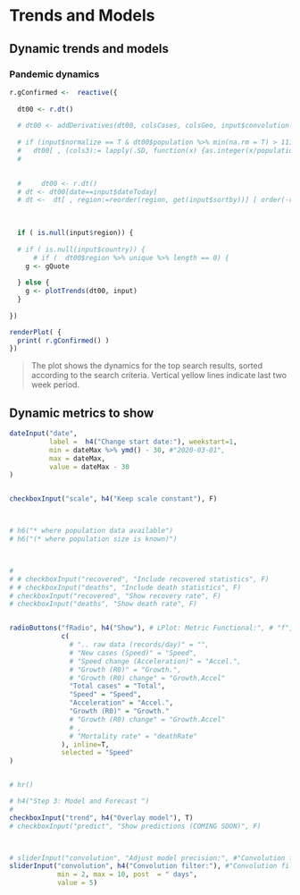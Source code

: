 
# Trends and Models {data-orientation=rows}  

<!-- # Trends for tomorrow -->

<!-- # Dynamics analysis -->
<!-- # Trends analysis -->
<!-- # Detailed analysis -->
<!-- # Full dynamics analysis -->

<!-- ## Trends analysis { data-orientation=rows }  -->

<!-- ### Pandemic spread models -->

## Dynamic trends and models {data-height=940}
### Pandemic dynamics

```r

r.gConfirmed <-  reactive({
  
  dt00 <- r.dt()
  
  # dt00 <- addDerivatives(dt00, colsCases, colsGeo, input$convolution-1)
  
  # if (input$normalize == T & dt00$population %>% min(na.rm = T) > 1111)
  #   dt00[ , (cols3):= lapply(.SD, function(x) {as.integer(x/population*1000000)}),.SDcols=cols3]
  # 

  
  #     dt00 <- r.dt()
  # dt <- dt00[date==input$dateToday]
  # dt <-  dt[ , region:=reorder(region, get(input$sortby))] [ order(-region)][1:input$showN]
  

  
  if ( is.null(input$region)) {
  
  # if ( is.null(input$country)) {
      # if (  dt00$region %>% unique %>% length == 0) {
    g <- gQuote
    
  } else {
    g <- plotTrends(dt00, input)
  } 
  
})

renderPlot( {
  print( r.gConfirmed() )
})
```

> The plot shows the dynamics for the top search results, sorted according to the search criteria. Vertical yellow lines indicate last two week period.

<!-- > The plot shows the speed (new cases per day) and acceleration (daily change in speed) in the number o infected (orange) and the number of deaths (red) for the top search results, sorted according to the selected criteria. Change in the number of infected cases since yesterday is marked by arrow. -->



<!-- ## .... Upper Row {data-height=170} -->
<!-- data-orientation=rows } -->


<!-- ### Plot attributes {data-width=100} -->
<!-- ### Model attributes {data-width=100} -->
<!-- ### Infected cases metrics {data-width=110} -->
<!-- ### Plot attributes {data-width=110} -->
<!-- ### Dynamics attributes {data-width=100} -->
## Dynamic metrics to show {data-height=60}


<!-- ### Notes and parameters -->


```r


dateInput("date",
          label =  h4("Change start date:"), weekstart=1,
          min = dateMax %>% ymd() - 30, #"2020-03-01",
          max = dateMax,
          value = dateMax - 30 
)


checkboxInput("scale", h4("Keep scale constant"), F)



# h6("* where population data available")
# h6("(* where population size is known)")



# 
# # checkboxInput("recovered", "Include recovered statistics", F)
# # checkboxInput("deaths", "Include death statistics", F)
# checkboxInput("recovered", "Show recovery rate", F)
# checkboxInput("deaths", "Show death rate", F)


radioButtons("fRadio", h4("Show"), # LPlot: Metric Functional:", # "f", "Functionals:", Show Compute
             c(
               # ".. raw data (records/day)" = "",
               # "New cases (Speed)" = "Speed",
               # "Speed change (Acceleration)" = "Accel.",
               # "Growth (R0)" = "Growth.",
               # "Growth (R0) change" = "Growth.Accel"
               "Total cases" = "Total",
               "Speed" = "Speed",
               "Acceleration" = "Accel.",
               "Growth (R0)" = "Growth."
               # "Growth (R0) change" = "Growth.Accel"
               # ,
               # "Mortality rate" = "deathRate"
             ), inline=T,
             selected = "Speed"
)


# hr()

# h4("Step 3: Model and Forecast ")
#
checkboxInput("trend", h4("Overlay model"), T)
# checkboxInput("predict", "Show predictions (COMING SOON)", F)



# sliderInput("convolution", "Adjust model precision:", #"Convolution filter size", # "Compute over:", #Averaging  window size, #Precision
sliderInput("convolution", h4("Convolution filter:"), #"Convolution filter Averaging window
            min = 2, max = 10, post  = " days",
            value = 5)




```


<!-- ## Notes {data-height=40} -->





